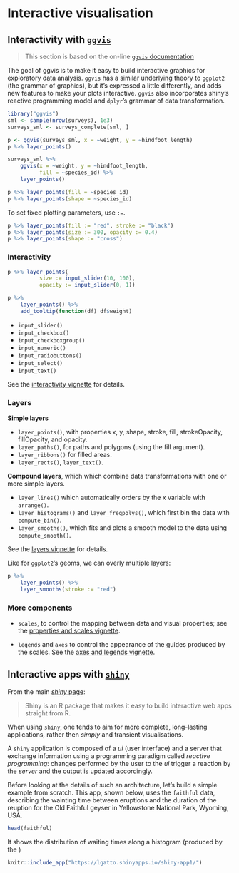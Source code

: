 # Interactive visualisation

## Interactivity with [`ggvis`](http://ggvis.rstudio.com/)

> This section is based on the on-line [`ggvis` documentation](http://ggvis.rstudio.com/)

The goal of ggvis is to make it easy to build interactive graphics for
exploratory data analysis. `ggvis` has a similar underlying theory to
`ggplot2` (the grammar of graphics), but it's expressed a little
differently, and adds new features to make your plots
interactive. `ggvis` also incorporates shiny's reactive programming
model and `dplyr`'s grammar of data transformation.

```r
library("ggvis")
sml <- sample(nrow(surveys), 1e3)
surveys_sml <- surveys_complete[sml, ]

```

```r
p <- ggvis(surveys_sml, x = ~weight, y = ~hindfoot_length)
p %>% layer_points()
```

```r
surveys_sml %>%
    ggvis(x = ~weight, y = ~hindfoot_length,
          fill = ~species_id) %>%
    layer_points()
```

```r
p %>% layer_points(fill = ~species_id)
p %>% layer_points(shape = ~species_id)
```

To set fixed plotting parameters, use `:=`.

```r
p %>% layer_points(fill := "red", stroke := "black")
p %>% layer_points(size := 300, opacity := 0.4)
p %>% layer_points(shape := "cross")
```

### Interactivity

```r
p %>% layer_points(
          size := input_slider(10, 100),
          opacity := input_slider(0, 1))
```

```r
p %>%
    layer_points() %>% 
    add_tooltip(function(df) df$weight)
```

* `input_slider()`
* `input_checkbox()`
* `input_checkboxgroup()`
* `input_numeric()`
* `input_radiobuttons()`
* `input_select()`
* `input_text()`

See the
[interactivity vignette](http://ggvis.rstudio.com/interactivity.html)
for details.


### Layers

**Simple layers** 

* `layer_points()`, with properties x, y, shape, stroke, fill,
  strokeOpacity, fillOpacity, and opacity.
* `layer_paths()`, for paths and polygons (using the fill argument).
* `layer_ribbons()` for filled areas.
* `layer_rects()`, `layer_text()`.

**Compound layers**, which which combine data transformations with one
or more simple layers.

* `layer_lines()` which automatically orders by the x variable with
  `arrange()`.
* `layer_histograms()` and `layer_freqpolys()`, which first bin the
  data with `compute_bin()`.
* `layer_smooths()`, which fits and plots a smooth model to the data
  using `compute_smooth()`.

See the [layers vignette](http://ggvis.rstudio.com/layers.html) for
details.


Like for `ggplot2`'s geoms, we can overly multiple layers:


```r
p %>%
    layer_points() %>%
    layer_smooths(stroke := "red")
```

### More components 

* `scales`, to control the mapping between data and visual properties;
  see the
  [properties and scales vignette](http://ggvis.rstudio.com/properties-scales.html).

* `legends` and `axes` to control the appearance of the guides
  produced by the scales. See the
  [axes and legends vignette](http://ggvis.rstudio.com/axes-legends.html).

## Interactive apps with [`shiny`](https://shiny.rstudio.com/)

From the main [*shiny* page](https://shiny.rstudio.com/):

> Shiny is an R package that makes it easy to build interactive web
> apps straight from R.

When using `shiny`, one tends to aim for more complete, long-lasting
applications, rather then *simply* and transient visualisations.

A `shiny` application is composed of a *ui* (user interface) and a
server that exchange information using a programming paradigm called
*reactive programming*: changes performed by the user to the *ui*
trigger a reaction by the *server* and the output is updated
accordingly.

Before looking at the details of such an architecture, let's build a
simple example from scratch. This app, shown below, uses the
`faithful` data, describing the wainting time between eruptions and
the duration of the reuption for the Old Faithful geyser in
Yellowstone National Park, Wyoming, USA. 

```r
head(faithful)
```

It shows the distribution of waiting times along a histogram (produced by the )

```r
knitr::include_app("https://lgatto.shinyapps.io/shiny-app1/")
```



